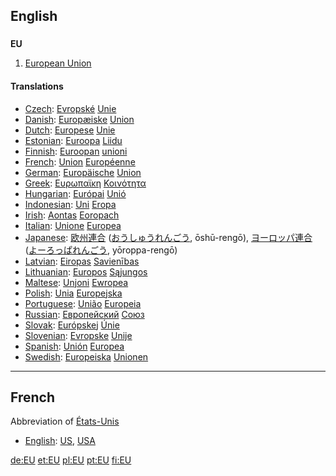 ==English==
==={{initialism}}===
'''EU'''
# [[European Union]]

====Translations====

*[[Czech]]: [[Evropské]] [[Unie]]
*[[Danish]]: [[Europæiske]] [[Union]]
*[[Dutch]]: [[Europese]] [[Unie]]
*[[Estonian]]: [[Euroopa]] [[Liidu]]
*[[Finnish]]: [[Euroopan]] [[unioni]]
*[[French]]: [[Union]] [[Européenne]]
*[[German]]: [[Europäische]] [[Union]]
*[[Greek]]: [[Ευρωπαϊκη]] [[Κοινότητα]]
*[[Hungarian]]: [[Európai]] [[Unió]]
*[[Indonesian]]: [[Uni]] [[Eropa]]
*[[Irish]]: [[Aontas]] [[Eoropach]]
*[[Italian]]: [[Unione]] [[Europea]]
*[[Japanese]]: [[欧州]][[連合]] ([[おうしゅう]][[れんごう]], ōshū-rengō), [[ヨーロッパ]][[連合]] ([[よーろっぱ]][[れんごう]], yōroppa-rengō)
*[[Latvian]]: [[Eiropas]] [[Savienības]]
*[[Lithuanian]]: [[Europos]] [[Sąjungos]]
*[[Maltese]]: [[Unjoni]] [[Ewropea]]
*[[Polish]]: [[Unia]] [[Europejska]]
*[[Portuguese]]: [[União]] [[Europeia]]
*[[Russian]]: [[Европейский]] [[Союз]]
*[[Slovak]]: [[Európskej]] [[Únie]]
*[[Slovenian]]: [[Evropske]] [[Unije]]
*[[Spanish]]: [[Unión]] [[Europea]]
*[[Swedish]]: [[Europeiska]] [[Unionen]]

--------------------------------------------------------------------

==French==

Abbreviation of [[États-Unis]]

*[[English]]: [[US]], [[USA]]

[[de:EU]]
[[et:EU]]
[[pl:EU]]
[[pt:EU]]
[[fi:EU]]